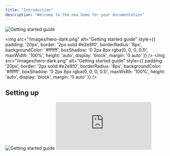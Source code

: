 ```yaml
---
title: "Introduction"
description: "Welcome to the new home for your documentation"
---
```

<img src="/images/hero-dark.png" alt="Getting started guide" />

<img 
  src="/images/hero-dark.png" 
  alt="Getting started guide" 
  style={{
    padding: '20px',
    border: '2px solid #e2e8f0',
    borderRadius: '8px',
    backgroundColor: '#ffffff',
    boxShadow: '0 2px 8px rgba(0, 0, 0, 0.1)',
    maxWidth: '100%',
    height: 'auto',
    display: 'block',
    margin: '0 auto'
  }}
/>
<img 
  src="/images/hero-dark.png" 
  alt="Getting started guide" 
  style={{
    padding: '20px',
    border: '2px solid #e2e8f0',
    borderRadius: '8px',
    backgroundColor: '#ffffff',
    boxShadow: '0 2px 8px rgba(0, 0, 0, 0.1)',
    maxWidth: '100%',
    height: 'auto',
    display: 'block',
    margin: '0 auto'
  }}
/>


## Setting up
<Frame>
<img src="/images/hero-dark.png" alt="Getting started guide" />
</Frame>
<Frame>
<iframe src="https://www.youtube.com/embed/BjiU1D4dj9s" title="YouTube video player" className="w-full aspect-video rounded-xl" frameborder="0" allowFullScreen />
</Frame>

<iframe src="https://www.youtube.com/embed/BjiU1D4dj9s" title="YouTube video player" className="w-full aspect-video rounded-xl" frameborder="0" allowFullScreen />

Get your documentation site up and running in minutes.

<Card title="Start here" icon="rocket" horizontal href="/quickstart">
  Follow our three step quickstart guide.
</Card>

## Make it yours

Design a docs site that looks great and empowers your users. asdf

<iframe src="https://www.youtube.com/embed/BjiU1D4dj9s" title="YouTube video player" className="w-full aspect-video rounded-xl" frameborder="0" allowFullScreen />

<Columns cols={2}>
  <Card title="Edit locally" icon="pen-to-square" href="/development">
    Edit your docs locally and preview them in real time.
  </Card>
  <Card title="Customize your site" icon="palette" href="/essentials/settings">
    Customize the design and colors of your site to match your brand.
  </Card>
  <Card title="Set up navigation" icon="map" href="/essentials/navigation">
    Organize your docs to help users find what they need and succeed with your product.
  </Card>
  <Card title="API documentation" icon="terminal" href="/api-reference/introduction">
    Auto-generate API documentation from OpenAPI specifications.
  </Card>
</Columns>

## Create beautiful pages

Everything you need to create world-class documentation.

<Columns cols={2}>
  <Card title="Write with MDX" icon="pen-fancy" href="/essentials/markdown">
    Use MDX to style your docs pages.
  </Card>
  <Card title="Code samples" icon="code" href="/essentials/code">
    Add sample code to demonstrate how to use your product.
  </Card>
  <Card title="Images" icon="image" href="/essentials/images">
    Display images and other media.
  </Card>
  <Card title="Reusable snippets" icon="recycle" href="/essentials/reusable-snippets">
    Write once and reuse across your docs.
  </Card>
</Columns>

## Need inspiration?

<Card title="See complete examples" icon="stars" href="https://mintlify.com/customers">
  Browse our showcase of exceptional documentation sites.
</Card>
